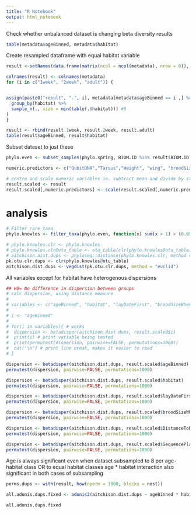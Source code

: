 ```yaml
---
title: "R Notebook"
output: html_notebook
---
```


Check whether unbalanced dataset is changing beta diversity results

```r
table(metadata$ageBinned, metadata$habitat)
```

Create resampled dataframe with equal habitat variable
```r

result <-setNames(data.frame(matrix(ncol = ncol(metadata), nrow = 0)), colnames(metadata))

colnames(result) <- colnames(metadata)
for (i in c("1week", "2week", "adult")) {


assign(paste0("result", ".", i), metadata[metadata$ageBinned == i ,] %>% 
  group_by(habitat) %>%
  sample_n(., size = min(table(.$habitat))) #8
)
}

result <- rbind(result.1week, result.2week, result.adult)
table(result$ageBinned, result$habitat)
```

Subset dataset to just these
```r
phylo.even <- subset_samples(phylo.spring, BIOM.ID %in% result$BIOM.ID)
```

```r
numeric.predictors <- c("QubitDNA","Tarsus","Weight", "wing", "broodSizeWhenSampled", "broodSizeMax", "totalFledge", "clutchSize", "layDateFirst", "numberDeadPreRinged", "numberDeadPostRinged","scaled.mass","scaled.mass.wing.adult", "scaled.mass.tarsus.adult","scaled.mass.chick", "scaled.mass.tarsus", "scaled.mass.wing", "DistanceToEdge")

# centre and scale numeric variables ie. subtract mean and divide by st. deviation
result.scaled <- result
result.scaled[,numeric.predictors] <- scale(result.scaled[,numeric.predictors])
```

# analysis

```r
# Filter rare taxa
phylo.knowles <- filter_taxa(phylo.even, function(x) sum(x > 1) > (0.05*length(x)), TRUE)
```

```r
# phylo.knowles.clr <- phylo.knowles
# phylo.knowles.clr@otu_table <- otu_table(clr(phylo.knowles@otu_table), taxa_are_rows = F)
# aitchison.dist.dups <- phyloseq::distance(phylo.knowles.clr, method = "euclidean")
pk.otu.clr.dups <- clr(phylo.knowles@otu_table)
aitchison.dist.dups <- vegdist(pk.otu.clr.dups, method = "euclid")
```

All variables except for habitat have heterogenous dispersions
```r
## H0= No difference in dispersion between groups
# calc dispersion, using distance measure
# 
# variables <- c("ageBinned", "habitat", "layDateFirst", "broodSizeWhenSampled", "DistanceToEdge", "SequencePlate")
# 
# i <- "ageBinned"
# 
# for(i in variables){ # works
#  dispersion <- betadisper(aitchison.dist.dups, result.scaled$i)
#  print(i) # print variable being tested
#  print(permutest(dispersion, pairwise=FALSE, permutations=1000))
#  cat("\n") # print line break, makes it easier to read
# }

dispersion <- betadisper(aitchison.dist.dups, result.scaled$ageBinned)
permutest(dispersion, pairwise=FALSE, permutations=1000)

dispersion <- betadisper(aitchison.dist.dups, result.scaled$habitat)
permutest(dispersion, pairwise=FALSE, permutations=1000)

dispersion <- betadisper(aitchison.dist.dups, result.scaled$layDateFirst)
permutest(dispersion, pairwise=FALSE, permutations=1000)

dispersion <- betadisper(aitchison.dist.dups, result.scaled$broodSizeWhenSampled)
permutest(dispersion, pairwise=FALSE, permutations=1000)

dispersion <- betadisper(aitchison.dist.dups, result.scaled$DistanceToEdge)
permutest(dispersion, pairwise=FALSE, permutations=1000)

dispersion <- betadisper(aitchison.dist.dups, result.scaled$SequencePlate)
permutest(dispersion, pairwise=FALSE, permutations=1000)

```

Age is always significant even when dataset subsampled to 8 per age-habitat class OR to equal habitat classes
age * habitat interaction also significant in both cases of subsampling
```r
perms.dups <- with(result, how(nperm = 1000, blocks = nest))

all.adonis.dups.fixed <- adonis2(aitchison.dist.dups ~ ageBinned * habitat + layDateFirst + broodSizeWhenSampled + DistanceToEdge + SequencePlate, by="margin", method="euclidian", data = result.scaled, permutations = perms.dups)

all.adonis.dups.fixed
```